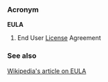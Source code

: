===Acronym===
'''EULA'''

#End User [[License]] Agreement

===See also===
[[w:EULA|Wikipedia's article on EULA]]